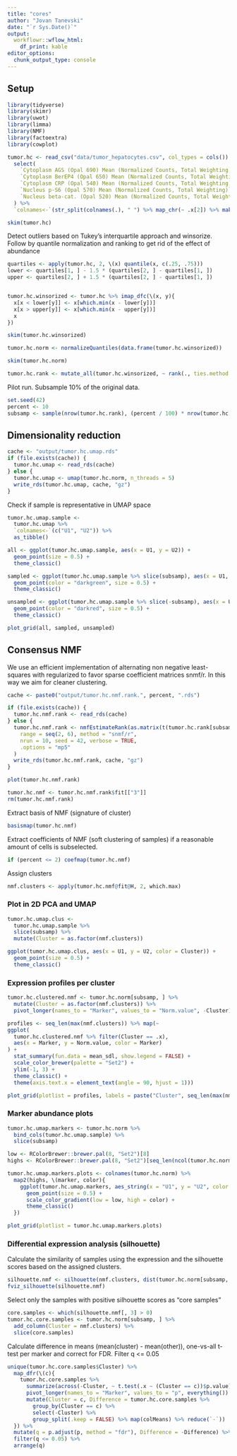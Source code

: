```yaml
---
title: "cores"
author: "Jovan Tanevski"
date: "`r Sys.Date()`"
output: 
  workflowr::wflow_html:
    df_print: kable
editor_options:
  chunk_output_type: console
---
```


## Setup

```r
library(tidyverse)
library(skimr)
library(uwot)
library(limma)
library(NMF)
library(factoextra)
library(cowplot)
```

```r
tumor.hc <- read_csv("data/tumor_hepatocytes.csv", col_types = cols()) %>%
  select(
    `Cytoplasm AGS (Opal 690) Mean (Normalized Counts, Total Weighting)`,
    `Cytoplasm BerEP4 (Opal 650) Mean (Normalized Counts, Total Weighting)`,
    `Cytoplasm CRP (Opal 540) Mean (Normalized Counts, Total Weighting)`,
    `Nucleus p-S6 (Opal 570) Mean (Normalized Counts, Total Weighting)`,
    `Nucleus beta-cat. (Opal 520) Mean (Normalized Counts, Total Weighting)`
  ) %>%
  `colnames<-`(str_split(colnames(.), " ") %>% map_chr(~ .x[2]) %>% make.names())

skim(tumor.hc)
```

Detect outliers based on Tukey's interquartile approach and winsorize. Follow by quantile normalization and ranking to get rid of the effect of abundance

```r
quartiles <- apply(tumor.hc, 2, \(x) quantile(x, c(.25, .75)))
lower <- quartiles[1, ] - 1.5 * (quartiles[2, ] - quartiles[1, ])
upper <- quartiles[2, ] + 1.5 * (quartiles[2, ] - quartiles[1, ])


tumor.hc.winsorized <- tumor.hc %>% imap_dfc(\(x, y){
  x[x < lower[y]] <- x[which.min(x - lower[y])]
  x[x > upper[y]] <- x[which.min(x - upper[y])]
  x
})

skim(tumor.hc.winsorized)

tumor.hc.norm <- normalizeQuantiles(data.frame(tumor.hc.winsorized))

skim(tumor.hc.norm)

tumor.hc.rank <- mutate_all(tumor.hc.winsorized, ~ rank(., ties.method = "min"))
```

Pilot run. Subsample 10% of the original data.

```r
set.seed(42)
percent <- 10
subsamp <- sample(nrow(tumor.hc.rank), (percent / 100) * nrow(tumor.hc.rank))
```


## Dimensionality reduction

```r
cache <- "output/tumor.hc.umap.rds"
if (file.exists(cache)) {
  tumor.hc.umap <- read_rds(cache)
} else {
  tumor.hc.umap <- umap(tumor.hc.norm, n_threads = 5)
  write_rds(tumor.hc.umap, cache, "gz")
}
```

Check if sample is representative in UMAP space

```r
tumor.hc.umap.sample <-
  tumor.hc.umap %>%
  `colnames<-`(c("U1", "U2")) %>%
  as_tibble()

all <- ggplot(tumor.hc.umap.sample, aes(x = U1, y = U2)) +
  geom_point(size = 0.5) +
  theme_classic()

sampled <- ggplot(tumor.hc.umap.sample %>% slice(subsamp), aes(x = U1, y = U2)) +
  geom_point(color = "darkgreen", size = 0.5) +
  theme_classic()

unsampled <- ggplot(tumor.hc.umap.sample %>% slice(-subsamp), aes(x = U1, y = U2)) +
  geom_point(color = "darkred", size = 0.5) +
  theme_classic()

plot_grid(all, sampled, unsampled)
```


## Consensus NMF

We use an efficient implementation of alternating non negative least-squares with regularized to favor sparse coefficient matrices snmf/r. In this way we aim for cleaner clustering.

```r
cache <- paste0("output/tumor.hc.nmf.rank.", percent, ".rds")

if (file.exists(cache)) {
  tumor.hc.nmf.rank <- read_rds(cache)
} else {
  tumor.hc.nmf.rank <- nmfEstimateRank(as.matrix(t(tumor.hc.rank[subsamp, ])),
    range = seq(2, 6), method = "snmf/r",
    nrun = 10, seed = 42, verbose = TRUE,
    .options = "mp5"
  )
  write_rds(tumor.hc.nmf.rank, cache, "gz")
}

plot(tumor.hc.nmf.rank)

tumor.hc.nmf <- tumor.hc.nmf.rank$fit[["3"]]
rm(tumor.hc.nmf.rank)
```

Extract basis of NMF (signature of cluster)

```r
basismap(tumor.hc.nmf)
```

Extract coefficients of NMF (soft clustering of samples) if a reasonable amount of cells is subselected.

```r
if (percent <= 2) coefmap(tumor.hc.nmf)
```

Assign clusters
```r
nmf.clusters <- apply(tumor.hc.nmf@fit@H, 2, which.max)
```

### Plot in 2D PCA and UMAP

```r
tumor.hc.umap.clus <-
  tumor.hc.umap.sample %>%
  slice(subsamp) %>%
  mutate(Cluster = as.factor(nmf.clusters))

ggplot(tumor.hc.umap.clus, aes(x = U1, y = U2, color = Cluster)) +
  geom_point(size = 0.5) +
  theme_classic()
```

### Expression profiles per cluster 

```r
tumor.hc.clustered.nmf <- tumor.hc.norm[subsamp, ] %>%
  mutate(Cluster = as.factor(nmf.clusters)) %>%
  pivot_longer(names_to = "Marker", values_to = "Norm.value", -Cluster)

profiles <- seq_len(max(nmf.clusters)) %>% map(~
ggplot(
  tumor.hc.clustered.nmf %>% filter(Cluster == .x),
  aes(x = Marker, y = Norm.value, color = Marker)
) +
  stat_summary(fun.data = mean_sdl, show.legend = FALSE) +
  scale_color_brewer(palette = "Set2") +
  ylim(-1, 3) +
  theme_classic() +
  theme(axis.text.x = element_text(angle = 90, hjust = 1)))

plot_grid(plotlist = profiles, labels = paste("Cluster", seq_len(max(nmf.clusters))))
```

### Marker abundance plots

```r
tumor.hc.umap.markers <- tumor.hc.norm %>%
  bind_cols(tumor.hc.umap.sample) %>%
  slice(subsamp)

low <- RColorBrewer::brewer.pal(8, "Set2")[8]
highs <- RColorBrewer::brewer.pal(8, "Set2")[seq_len(ncol(tumor.hc.norm))]

tumor.hc.umap.markers.plots <- colnames(tumor.hc.norm) %>%
  map2(highs, \(marker, color){
    ggplot(tumor.hc.umap.markers, aes_string(x = "U1", y = "U2", color = marker)) +
      geom_point(size = 0.5) +
      scale_color_gradient(low = low, high = color) +
      theme_classic()
  })

plot_grid(plotlist = tumor.hc.umap.markers.plots)
```


### Differential expression analysis (silhouette)

Calculate the similarity of samples using the expression and the silhouette scores based on the assigned clusters.
```r
silhouette.nmf <- silhouette(nmf.clusters, dist(tumor.hc.norm[subsamp, ]))
fviz_silhouette(silhouette.nmf)
```

Select only the samples with positive silhouette scores as "core samples"
```r
core.samples <- which(silhouette.nmf[, 3] > 0)
tumor.hc.core.samples <- tumor.hc.norm[subsamp, ] %>%
  add_column(Cluster = nmf.clusters) %>%
  slice(core.samples)
```

Calculate difference in means (mean(cluster) - mean(other)), one-vs-all t-test per marker and correct for FDR. Filter q <= 0.05

```r
unique(tumor.hc.core.samples$Cluster) %>%
  map_dfr(\(c){
    tumor.hc.core.samples %>%
      summarize(across(-Cluster, ~ t.test(.x ~ (Cluster == c))$p.value)) %>%
      pivot_longer(names_to = "Marker", values_to = "p", everything()) %>%
      mutate(Cluster = c, Difference = tumor.hc.core.samples %>%
        group_by(Cluster == c) %>%
        select(-Cluster) %>%
        group_split(.keep = FALSE) %>% map(colMeans) %>% reduce(`-`))
  }) %>%
  mutate(q = p.adjust(p, method = "fdr"), Difference = -Difference) %>%
  filter(q <= 0.05) %>%
  arrange(q)
```
